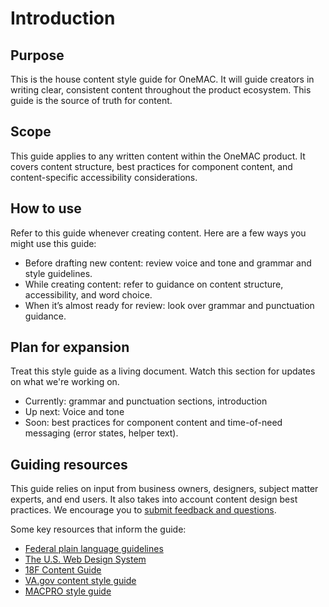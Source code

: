 
<Meta title="Content/Introduction" />

<style>
  {`
    .subheading {
      --mediumdark: '#999999';
      font-weight: 900;
      font-size: 13px;
      color: #999;
      letter-spacing: 6px;
      line-height: 24px;
      text-transform: uppercase;
      margin-bottom: 12px;
      margin-top: 40px;
    }

    .link-list {
      display: grid;
      grid-template-columns: 1fr;
      grid-template-rows: 1fr 1fr;
      row-gap: 10px;
    }

    @media (min-width: 620px) {
      .link-list {
        row-gap: 20px;
        column-gap: 20px;
        grid-template-columns: 1fr 1fr;
      }
    }

    @media all and (-ms-high-contrast:none) {
    .link-list {
        display: -ms-grid;
        -ms-grid-columns: 1fr 1fr;
        -ms-grid-rows: 1fr 1fr;
      }
    }

    .link-item {
      display: block;
      padding: 20px 30px 20px 15px;
      border: 1px solid #00000010;
      border-radius: 5px;
      transition: background 150ms ease-out, border 150ms ease-out, transform 150ms ease-out;
      color: #333333;
      display: flex;
      align-items: flex-start;
    }

    .link-item:hover {
      border-color: #1EA7FD50;
      transform: translate3d(0, -3px, 0);
      box-shadow: rgba(0, 0, 0, 0.08) 0 3px 10px 0;
    }

    .link-item:active {
      border-color: #1EA7FD;
      transform: translate3d(0, 0, 0);
    }

    .link-item strong {
      font-weight: 700;
      display: block;
      margin-bottom: 2px;
    }

    .link-item img {
      height: 40px;
      width: 40px;
      margin-right: 15px;
      flex: none;
    }

    .link-item span {
      font-size: 14px;
      line-height: 20px;
    }

    .tip {
      display: inline-block;
      border-radius: 1em;
      font-size: 11px;
      line-height: 12px;
      font-weight: 700;
      background: #E7FDD8;
      color: #66BF3C;
      padding: 4px 12px;
      margin-right: 10px;
      vertical-align: top;
    }

    .tip-wrapper {
      font-size: 13px;
      line-height: 20px;
      margin-top: 40px;
      margin-bottom: 40px;
    }

    .tip-wrapper code {
      font-size: 12px;
      display: inline-block;
    }
  `}
</style>

<h1>Introduction</h1>
<p style={{borderRadius: '4px', boxShadow: '0px 2px 6px rgba(0, 0, 0, 0.1)', padding: '3rem', border: '1px solid hsla(203, 50%, 30%, 0.15)'}}>

<h2>Purpose</h2>


This is the house content style guide for OneMAC. It will guide  creators in writing clear, consistent content throughout the product ecosystem. This guide is the source of truth for content. 

<h2>Scope</h2>
<p>This guide applies to any written content within the OneMAC product. It covers content structure, best practices for component content, and content-specific accessibility considerations.</p>

<h2>How to use</h2>
<p>

Refer to this guide whenever creating content. Here are a few ways you might use this guide:

<ul>
<li>Before drafting new content: review voice and tone and grammar and style guidelines.</li>
<li>While creating content: refer to guidance on content structure, accessibility, and word choice.</li>
<li>When it’s almost ready for review: look over grammar and punctuation guidance.</li>
</ul>

</p>

<h2>Plan for expansion</h2>


<p>

Treat this style guide as a living document. Watch this section for updates on what we're working on. 

<ul>
<li>Currently: grammar and punctuation sections, introduction</li>
<li>Up next: Voice and tone</li>
<li>Soon: best practices for component content and time-of-need messaging (error states, helper text).</li> 
</ul>

</p>

<h2>Guiding resources</h2>

<p>
This guide relies on input from business owners, designers, subject matter experts, and end users. It also takes into account content design best practices. We encourage you to <a href="https://qmacbis.atlassian.net/wiki/spaces/HCD/pages/3190063113">submit feedback and questions</a>.

Some key resources that inform the guide:

<ul>
<li><a href="https://www.plainlanguage.gov/guidelines/">Federal plain language guidelines</a></li>
<li><a href="https://designsystem.digital.gov/">The U.S. Web Design System</a></li>
<li><a href="http://content-guide.18f.gov">18F Content Guide</a></li>
<li><a href="https://design.va.gov/content-style-guide/">VA.gov content style guide</a></li>
<li><a href="https://qmacbis.atlassian.net/wiki/spaces/HCD/pages/3190063113">MACPRO style guide</a></li>
</ul>

</p>

</p>
